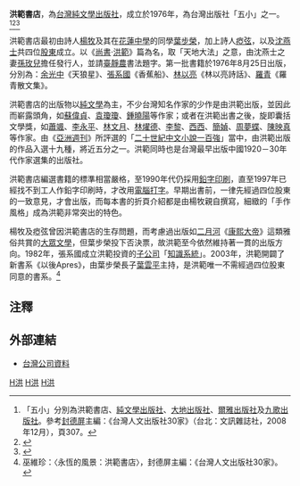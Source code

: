 {{Infobox Company 
| company_name = 洪範書店有限公司 
| company_name_en = 
| company_logo = 
| company_type = [[有限公司|有限公司]]
| company_slogan = 
| local_code_name =   TW
| local_code =   14075229
| foundation = 1976年
| location = {{TWN}}[[臺北市|臺北市]][[中正區_(臺北市)|中正區]]廈門街113巷17之1號2樓
| key_people = [[葉步榮|葉步榮]]
| industry = 出版業
| products = 文學書籍
| capital = 約[[新台幣|新台幣]]100萬元
| revenue = 
| operating_income = 
| net_income = 
| num_employees = 
| accounting_period = 
| parent = 
| subsid = 
| homepage = 
| footnotes = 
}}
'''洪範書店'''，為[[台灣|台灣]][[純文學|純文學]][[出版社|出版社]]，成立於1976年，為台灣出版社「五小」之一。<ref>「五小」分別為洪範書店、[[純文學出版社|純文學出版社]]、[[大地出版社|大地出版社]]、[[爾雅出版社|爾雅出版社]]及[[九歌出版社|九歌出版社]]。參考[[封德屏|封德屏]]主編：《台灣人文出版社30家》（台北：文訊雜誌社，2008年12月），頁307。</ref><ref>{{Cite web |author=許文貞  |title=當年文學五小 只剩3家獨撐 - 藝文副刊 |url=https://www.chinatimes.com/newspapers/20180131000739-260115?chdtv |date=2018-01-31 |website=中時新聞網 |access-date=2022-06-17}}</ref><ref>{{Cite book|title=《「純文學」的生產體制：以臺灣「五小」出版社為探究對象》|last=張蘊方|publisher=國立臺灣大學台灣文學研究所碩士論文|date=2018}}</ref>

洪範書店最初由詩人[[楊牧_(台灣)|楊牧]]及其在[[花蓮中學|花蓮中學]]的同學[[葉步榮|葉步榮]]，加上詩人[[瘂弦|瘂弦]]，以及[[沈燕士|沈燕士]]共四位[[股東|股東]]成立。以《[[尚書|尚書]]‧[[洪範|洪範]]》篇為名，取「天地大法」之意，由沈燕士之妻[[孫玫兒|孫玫兒]]擔任發行人，並請[[臺靜農|臺靜農]]書法題字。第一批書籍於1976年8月25日出版，分別為：[[余光中|余光中]]《天狼星》、[[張系國|張系國]]《香蕉船》、[[林以亮|林以亮]]《林以亮詩話》、[[羅青|羅青]]《羅青散文集》。

洪範書店的出版物以[[純文學|純文學]]為主，不少台灣知名作家的少作是由洪範出版，並因此而嶄露頭角，如[[蘇偉貞|蘇偉貞]]、[[袁瓊瓊|袁瓊瓊]]、[[鍾曉陽|鍾曉陽]]等作家；或者在洪範出書之後，旋即囊括文學獎，如[[蕭颯|蕭颯]]、[[李永平_(作家)|李永平]]、[[林文月|林文月]]、[[林燿德|林燿德]]、[[李黎|李黎]]、[[西西|西西]]、[[簡媜|簡媜]]、[[周夢蝶|周夢蝶]]、[[陳映真|陳映真]]等作家。由《[[亞洲週刊|亞洲週刊]]》所評選的「[[二十世紀中文小說一百強|二十世紀中文小說一百強]]」當中，由洪範出版的作品入選十九種，將近五分之一。洪範同時也是台灣最早出版中國1920－30年代作家選集的出版社。

洪範書店編選書籍的標準相當嚴格，至1990年代仍採用[[鉛字印刷|鉛字印刷]]，直至1997年已經找不到工人作鉛字印刷時，才改用[[電腦打字|電腦打字]]。早期出書前，一律先經過四位股東的一致意見，才會出版，而每本書的折頁介紹都是由楊牧親自撰寫，細緻的「手作風格」成為洪範非常突出的特色。

楊牧及瘂弦曾因洪範書店的生存問題，而考慮過出版如[[二月河|二月河]]《[[康熙大帝_(小說)|康熙大帝]]》這類雅俗共賞的[[大眾文學|大眾文學]]，但葉步榮投下否決票，故洪範至今依然維持著一貫的出版方向。1982年，張系國成立洪範投資的[[子公司|子公司]]「[[知識系統|知識系統]]」。2003年，洪範開闢了新書系《以後Apres》，由葉步榮長子[[葉雲平|葉雲平]]主持，是洪範唯一不需經過四位股東同意的書系。<ref>巫維珍：〈永恆的風景：洪範書店〉，封德屏主編：《台灣人文出版社30家》。</ref>

==注釋==
{{Reflist}}

==外部連結==
*[http://company.g0v.ronny.tw/id/14075229 台灣公司資料]

[[Category:臺灣出版社|H洪]]
[[Category:1976年成立的公司|H洪]]
[[Category:總部位於臺北市中正區的工商業機構|H洪]]